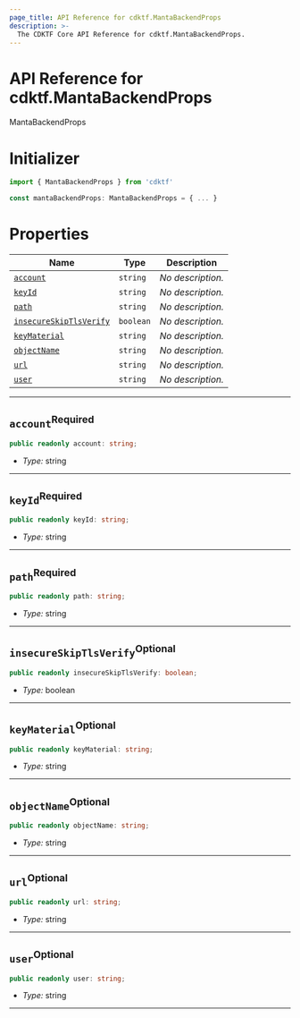 ```yaml
---
page_title: API Reference for cdktf.MantaBackendProps
description: >-
  The CDKTF Core API Reference for cdktf.MantaBackendProps.
---
```


<!-- This file is generated through yarn generate-docs -->

# API Reference for cdktf.MantaBackendProps

   MantaBackendProps <a name="MantaBackendProps" id="cdktf.MantaBackendProps"></a>
  
  # Initializer <a name="Initializer" id="cdktf.MantaBackendProps.Initializer"></a>
  
  ```typescript
  import { MantaBackendProps } from 'cdktf'
  
  const mantaBackendProps: MantaBackendProps = { ... }
  ```
  
  # Properties <a name="Properties" id="Properties"></a>
  
  | **Name** | **Type** | **Description** |
  | --- | --- | --- |
  | <code><a href="#cdktf.MantaBackendProps.property.account">account</a></code> | <code>string</code> | *No description.* |
  | <code><a href="#cdktf.MantaBackendProps.property.keyId">keyId</a></code> | <code>string</code> | *No description.* |
  | <code><a href="#cdktf.MantaBackendProps.property.path">path</a></code> | <code>string</code> | *No description.* |
  | <code><a href="#cdktf.MantaBackendProps.property.insecureSkipTlsVerify">insecureSkipTlsVerify</a></code> | <code>boolean</code> | *No description.* |
  | <code><a href="#cdktf.MantaBackendProps.property.keyMaterial">keyMaterial</a></code> | <code>string</code> | *No description.* |
  | <code><a href="#cdktf.MantaBackendProps.property.objectName">objectName</a></code> | <code>string</code> | *No description.* |
  | <code><a href="#cdktf.MantaBackendProps.property.url">url</a></code> | <code>string</code> | *No description.* |
  | <code><a href="#cdktf.MantaBackendProps.property.user">user</a></code> | <code>string</code> | *No description.* |
  
  ---
  
  ## `account`<sup>Required</sup> <a name="account" id="cdktf.MantaBackendProps.property.account"></a>
  
  ```typescript
  public readonly account: string;
  ```
  
  - *Type:* string
  
  ---
  
  ## `keyId`<sup>Required</sup> <a name="keyId" id="cdktf.MantaBackendProps.property.keyId"></a>
  
  ```typescript
  public readonly keyId: string;
  ```
  
  - *Type:* string
  
  ---
  
  ## `path`<sup>Required</sup> <a name="path" id="cdktf.MantaBackendProps.property.path"></a>
  
  ```typescript
  public readonly path: string;
  ```
  
  - *Type:* string
  
  ---
  
  ## `insecureSkipTlsVerify`<sup>Optional</sup> <a name="insecureSkipTlsVerify" id="cdktf.MantaBackendProps.property.insecureSkipTlsVerify"></a>
  
  ```typescript
  public readonly insecureSkipTlsVerify: boolean;
  ```
  
  - *Type:* boolean
  
  ---
  
  ## `keyMaterial`<sup>Optional</sup> <a name="keyMaterial" id="cdktf.MantaBackendProps.property.keyMaterial"></a>
  
  ```typescript
  public readonly keyMaterial: string;
  ```
  
  - *Type:* string
  
  ---
  
  ## `objectName`<sup>Optional</sup> <a name="objectName" id="cdktf.MantaBackendProps.property.objectName"></a>
  
  ```typescript
  public readonly objectName: string;
  ```
  
  - *Type:* string
  
  ---
  
  ## `url`<sup>Optional</sup> <a name="url" id="cdktf.MantaBackendProps.property.url"></a>
  
  ```typescript
  public readonly url: string;
  ```
  
  - *Type:* string
  
  ---
  
  ## `user`<sup>Optional</sup> <a name="user" id="cdktf.MantaBackendProps.property.user"></a>
  
  ```typescript
  public readonly user: string;
  ```
  
  - *Type:* string
  
  ---
  
